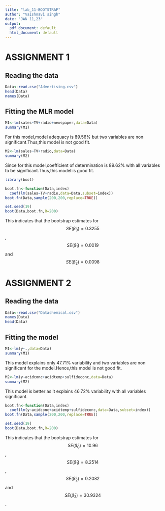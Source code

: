 ```yaml
---
title: "lab_11-BOOTSTRAP"
author: "Vaishnavi singh"
date: "JAN 11,23"
output:
  pdf_document: default
  html_document: default
---
```

\pagenumbering{roman}
\newpage
\pagenumbering{arabic}



# ASSIGNMENT 1 

## Reading the data
```r
Data<-read.csv("Advertising.csv")
head(Data)
names(Data)

```
## Fitting the MLR model
```r
M1<-lm(sales~TV+radio+newspaper,data=Data)
summary(M1)
```
For this model,model adequacy is 89.56% but two variables are non significant.Thus,this model is not good fit.
```r
M2<-lm(sales~TV+radio,data=Data)
summary(M2)
```
Since for this model,coefficient of determination is 89.62% with all variables to be significant.Thus,this model is good fit. 



```r
library(boot)
```

```r
boot.fn<-function(Data,index)
  coef(lm(sales~TV+radio,data=Data,subset=index))
boot.fn(Data,sample(200,200,replace=TRUE))

set.seed(19)
boot(Data,boot.fn,R=200)

```
This indicates that the bootstrap estimates for $$SE(\hat\beta_0)=0.3255$$,
$$SE(\hat\beta_1)=0.0019$$ and $$SE(\hat\beta_2)=0.0098$$
\newpage

# ASSIGNMENT 2 

## Reading the data
```r
Data<-read.csv("Datachemical.csv")
names(Data)
head(Data)
```

## Fitting the model
```r
M1<-lm(y~.,data=Data)
summary(M1)
```

This model explains only 47.71% variability and two variables are non significant for the model.Hence,this model is not good fit.
```r
M2<-lm(y~acidconc+acidtemp+sulfideconc,data=Data)
summary(M2)
```
This model is better as it explains 46.72% variability with all variables significant.

```r
boot.fn<-function(Data,index)
  coef(lm(y~acidconc+acidtemp+sulfideconc,data=Data,subset=index))
boot.fn(Data,sample(200,200,replace=TRUE))

set.seed(19)
boot(Data,boot.fn,R=200)

```
This indicates that the bootstrap estimates for 
$$SE(\hat\beta_0)=10.96$$,
$$SE(\hat\beta_1)=8.2514$$,
$$SE(\hat\beta_2)=0.2082$$ and
$$SE(\hat\beta_3)=30.9324$$ .


